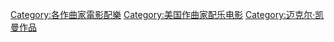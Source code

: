 [[Category:各作曲家電影配樂|Category:各作曲家電影配樂]]
[[Category:美国作曲家配乐电影|Category:美国作曲家配乐电影]]
[[Category:迈克尔·凯曼作品|Category:迈克尔·凯曼作品]]